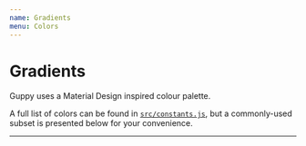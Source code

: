 ```yaml
---
name: Gradients
menu: Colors
---
```



# Gradients

Guppy uses a Material Design inspired colour palette.

A full list of colors can be found in [`src/constants.js`](https://github.com/joshwcomeau/guppy/blob/master/src/constants.js), but a commonly-used subset is presented below for your convenience.

---

<ColorList type="gradient" />
